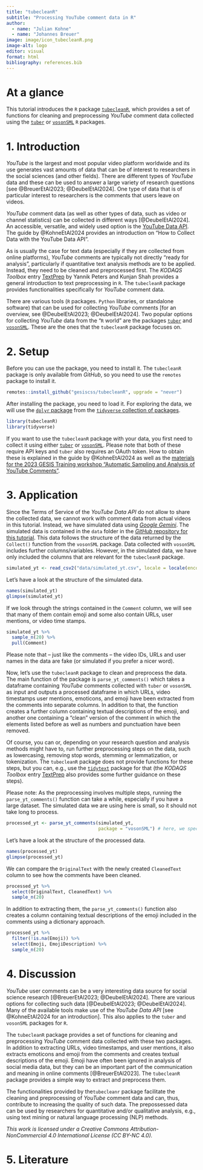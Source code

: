 ```yaml
---
title: "tubecleanR"
subtitle: "Processing YouTube comment data in R"
author:
  - name: "Julian Kohne"
  - name: "Johannes Breuer"
image: image/icon_tubecleanR.png
image-alt: logo
editor: visual
format: html
bibliography: references.bib
---
```



# **At a glance**

This tutorial introduces the `R` package [`tubecleanR`](https://github.com/gesiscss/tubecleanR), which provides a set of functions for cleaning and preprocessing *YouTube* comment data collected using the [`tuber`](https://github.com/gojiplus/tuber) or [`vosonSML`](https://github.com/vosonlab/vosonSML) `R` packages.

# 1. Introduction

*YouTube* is the largest and most popular video platform worldwide and its use generates vast amounts of data that can be of interest to researchers in the social sciences (and other fields). There are different types of *YouTube* data and these can be used to answer a large variety of research questions [see @BreuerEtAl2023; @DeubelEtAl2024]. One type of data that is of particular interest to researchers is the comments that users leave on videos. 

*YouTube* comment data (as well as other types of data, such as video or channel statistics) can be collected in different ways [@DeubelEtAl2024]. An accessible, versatile, and widely used option is the [YouTube Data API](https://developers.google.com/youtube/v3?hl=en). The guide by @KohneEtAl2024 provides an introduction on "How to Collect Data with the YouTube Data API".

As is usually the case for text data (especially if they are collected from online platforms), *YouTube* comments are typically not directly "ready for analysis", particularly if quantitative text analysis methods are to be applied. Instead, they need to be cleaned and preprocessed first. The *KODAQS Toolbox* entry [TextPrep](https://kodaqs-toolbox.gesis.org/github.com/YannikPeters/DQ_Tool_TextPreprocessing/index/#literature) by Yannik Peters and Kunjan Shah provides a general introduction to text preprocessing in `R`. The `tubecleanR` package provides functionalities specifically for *YouTube* comment data.

There are various tools (`R` packages. `Python` libraries, or standalone software) that can be used for collecting *YouTube* comments [for an overview, see @DeubelEtAl2023; @DeubelEtAl2024]. Two popular options for collecting *YouTube* data from the "`R` world" are the packages [`tuber`](https://github.com/gojiplus/tuber) and [`vosonSML`](https://github.com/vosonlab/vosonSML). These are the ones that the `tubecleanR` package focuses on.

# 2. Setup

Before you can use the package, you need to install it. The `tubecleanR` package is only available from *GitHub*, so you need to use the `remotes` package to install it.

```r
remotes::install_github("gesiscss/tubecleanR", upgrade = "never")
```

After installing the package, you need to load it. For exploring the data, we will use the [`dplyr` package](https://dplyr.tidyverse.org/) from the [`tidyverse` collection of packages](https://www.tidyverse.org/).

```r
library(tubecleanR)
library(tidyverse)
```

If you want to use the `tubecleanR` package with your data, you first need to collect it using either [`tuber`](https://github.com/gojiplus/tuber) or [`vosonSML`](https://github.com/vosonlab/vosonSML). Please note that both of these require API keys and `tuber` also requires an OAuth token. How to obtain these is explained in the guide by @KohneEtAl2024 as well as the [materials for the 2023 GESIS Training workshop "Automatic Sampling and Analysis of YouTube Comments"](https://github.com/jobreu/youtube-workshop-gesis-2023).

# 3. Application

Since the Terms of Service of the *YouTube Data API* do not allow to share the collected data, we cannot work with comment data from actual videos in this tutorial. Instead, we have simulated data using [*Google Gemini*](https://gemini.google.com/app). The simulated data is contained in the `data` folder in the [*GitHub* repository for this tutorial](https://github.com/gesiscss/tubecleanr_tool). This data follows the structure of the data returned by the `Collect()` function from the `vosonSML` package. Data collected with `vosonSML` includes further columns/variables. However, in the simulated data, we have only included the columns that are relevant for the `tubecleanR` package.

```r
simulated_yt <- read_csv2("data/simulated_yt.csv", locale = locale(encoding = "UTF-8"))
```

Let's have a look at the structure of the simulated data.

```r
names(simulated_yt)
glimpse(simulated_yt)
```

If we look through the strings contained in the `Comment` column, we will see that many of them contain emoji and some also contain URLs, user mentions, or video time stamps.

```r
simulated_yt %>%
  sample_n(20) %>% 
  pull(Comment)
```

Please note that -- just like the comments -- the video IDs, URLs and user names in the data are fake (or simulated if you prefer a nicer word).

Now, let's use the `tubecleanR` package to clean and preprocess the data. The main function of the package is `parse_yt_comments()` which takes a dataframe containing *YouTube* comments collected with `tuber` or `vosonSML` as input and outputs a processed dataframe in which URLs, video timestamps user mentions, emoticons, and emoji have been extracted from the comments into separate columns. In addition to that, the function creates a further column containing textual descriptions of the emoji, and another one containing a "clean" version of the comment in which the elements listed before as well as numbers and punctuation have been removed. 

Of course, you can or, depending on your research question and analysis methods might have to, run further preprocessing steps on the data, such as lowercasing, removing stop words, stemming or lemmatization, or tokenization. The `tubecleanR` package does not provide functions for these steps, but you can, e.g., use the [`tidytext`](https://www.tidytextmining.com/) package for that (the *KODAQS Toolbox* entry [TextPrep](https://kodaqs-toolbox.gesis.org/github.com/YannikPeters/DQ_Tool_TextPreprocessing/index/#literature) also provides some further guidance on these steps).

Please note: As the preprocessing involves multiple steps, running the `parse_yt_comments()` function can take a while, especially if you have a large dataset. The simulated data we are using here is small, so it should not take long to process.

```r
processed_yt <- parse_yt_comments(simulated_yt,
                                  package = "vosonSML") # here, we specify that the data was collected with the vosonSML package
```

Let's have a look at the structure of the processed data.

```r
names(processed_yt)
glimpse(processed_yt)
```

We can compare the `OriginalText` with the newly created `CleanedText` column to see how the comments have been cleaned. 

```r
processed_yt %>%
  select(OriginalText, CleanedText) %>%
  sample_n(20)
```

In addition to extracting them, the `parse_yt_comments()` function also creates a column containing textual descriptions of the emoji included in the comments using a dictionary approach.

```r
processed_yt %>%
  filter(!is.na(Emoji)) %>% 
  select(Emoji, EmojiDescription) %>%
  sample_n(20)
```

# 4. Discussion

*YouTube* user comments can be a very interesting data source for social science research [@BreuerEtAl2023; @DeubelEtAl2024]. There are various options for collecting such data [@DeubelEtAl2023; @DeubelEtAl2024]. Many of the available tools make use of the *YouTube Data API* [see @KohneEtAl2024 for an introduction]. This also applies to the `tuber` and `vosonSML` packages for `R`.

The `tubecleanR` package provides a set of functions for cleaning and preprocessing *YouTube* comment data collected with these two packages. In addition to extracting URLs, video timestamps, and user mentions, it also extracts emoticons and emoji from the comments and creates textual descriptions of the emoji. Emoji have often been ignored in analysis of social media data, but they can be an important part of the communication and meaning in online comments [@BreuerEtAl2023]. The `tubecleanR` package provides a simple way to extract and preprocess them.

The functionalities provided by the`tubecleanr` package facilitate the cleaning and preprocessing of *YouTube* comment data and can, thus, contribute to increasing the quality of such data. The prepossessed data can be used by researchers for quantitative and/or qualitative analysis, e.g., using text mining or natural language processing (NLP) methods.

*This work is licensed under a Creative Commons Attribution-NonCommercial 4.0 International License (CC BY-NC 4.0).*

# 5. Literature